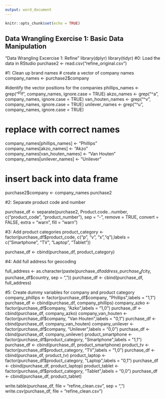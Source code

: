 ---
output: word_document
---

```{r setup, include=FALSE}
knitr::opts_chunk$set(echo = TRUE)
```

## Data Wrangling Exercise 1: Basic Data Manipulation

"Data Wrangling Excercise 1: Refine"
library(dplyr)
library(tidyr)
#0: Load the data in RStudio
purchase2 <- read.csv("refine_original.csv")

#1: Clean up brand names
# create a vector of company names
company_names <- purchase2$company

#identify the vector positions for the companies 
phillips_names <- grep("^p|^f", company_names, ignore.case = TRUE)
akzo_names <- grep("^a", company_names, ignore.case = TRUE)
van_houten_names <- grep("^v", company_names, ignore.case = TRUE)
unilever_names <- grep("^u", company_names, ignore.case = TRUE)

# replace with correct names
company_names[phillips_names] <- "Phillips"
company_names[akzo_names] <- "Akzo"
company_names[van_houten_names] <- "Van Houten"
company_names[unilever_names] <- "Unilever"

# insert back into data frame
purchase2$company <- company_names
purchase2


#2: Separate product code and number

purchase_df <- separate(purchase2, Product.code...number, c("product_code", "product_number"), sep = "-", remove = TRUE,
                        convert = FALSE, extra = "warn", fill = "warn")


#3: Add product categories
product_category <- factor(purchase_df$product_code, c("p", "v", "x","q"),labels = c("Smartphone", "TV", "Laptop", "Tablet"))

purchase_df <- cbind(purchase_df, product_category)


#4: Add full address for geocoding

full_address <- as.character(paste(purchase_df$address, purchase_df$city, purchase_df$country, sep = ","))
purchase_df <- cbind(purchase_df, full_address)

#5: Create dummy variables for company and product category
company_phillips <- factor(purchase_df$company, "Phillips",labels = "1,1")
purchase_df <- cbind(purchase_df, company_phillips)
company_azko <- factor(purchase_df$company, "Azko",labels = "1,0")
purchase_df <- cbind(purchase_df, company_azko)
company_van_houten <- factor(purchase_df$company, "Van Houten",labels = "0,1")
purchase_df <- cbind(purchase_df, company_van_houten)
company_unilever <- factor(purchase_df$company, "Unilever",labels = "0,0")
purchase_df <- cbind(purchase_df, company_unilever)
product_smartphone <- factor(purchase_df$product_category, "Smartphone",labels = "1,1")
purchase_df <- cbind(purchase_df, product_smartphone)
product_tv <- factor(purchase_df$product_category, "TV",labels = "1,0")
purchase_df <- cbind(purchase_df, product_tv)
product_laptop <- factor(purchase_df$product_category, "Laptop",labels = "0,1")
purchase_df <- cbind(purchase_df, product_laptop)
product_tablet <- factor(purchase_df$product_category, "Tablet",labels = "0,0")
purchase_df <- cbind(purchase_df, product_tablet)

write.table(purchase_df, file = "refine_clean.csv", sep = ",")
write.csv(purchase_df, file = "refine_clean.csv")